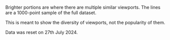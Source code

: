 Brighter portions are where there are multiple similar viewports. The lines are a 1000-point sample of the full dataset.

This is meant to show the diversity of viewports, not the popularity of them.

Data was reset on 27th July 2024.
